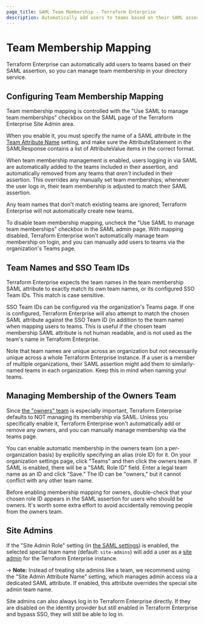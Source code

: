 ```yaml
---
page_title: SAML Team Membership - Terraform Enterprise
description: Automatically add users to teams based on their SAML assertion.
---
```


# Team Membership Mapping

Terraform Enterprise can automatically add users to teams based on their SAML assertion, so you can manage team membership in your directory service.

## Configuring Team Membership Mapping

Team membership mapping is controlled with the "Use SAML to manage team memberships" checkbox on the SAML page of the Terraform Enterprise Site Admin area.

When you enable it, you must specify the name of a SAML attribute in the [Team Attribute Name](/enterprise/saml/configuration#attributes) setting, and make sure the AttributeStatement in the SAMLResponse contains a list of AttributeValue items in the correct format.

When team membership management is enabled, users logging in via SAML are automatically added to the teams included in their assertion, and automatically removed from any teams that _aren't_ included in their assertion. This overrides any manually set team memberships; whenever the user logs in, their team membership is adjusted to match their SAML assertion.

Any team names that don't match existing teams are ignored; Terraform Enterprise will not automatically create new teams.

To disable team membership mapping, uncheck the "Use SAML to manage team memberships" checkbox in the SAML admin page. With mapping disabled, Terraform Enterprise won't automatically manage team membership on login, and you can manually add users to teams via the organization's Teams page.

## Team Names and SSO Team IDs

Terraform Enterprise expects the team names in the team membership SAML attribute to exactly match its own team names, or its configured SSO Team IDs. This match is case sensitive.

SSO Team IDs can be configured via the organization's Teams page. If one is configured, Terraform Enterprise will also attempt to match the chosen SAML attribute against the SSO Team ID (in addition to the team name) when mapping users to teams. This is useful if the chosen team membership SAML attribute is not human readable, and is not used as the team's name in Terraform Enterprise.

Note that team names are unique across an organization but not necessarily unique across a whole Terraform Enterprise instance. If a user is a member of multiple organizations, their SAML assertion might add them to similarly-named teams in each organization. Keep this in mind when naming your teams.

## Managing Membership of the Owners Team

Since [the "owners" team](/enterprise/users-teams-organizations/teams#the-owners-team) is especially important, Terraform Enterprise defaults to NOT managing its membership via SAML. Unless you specifically enable it, Terraform Enterprise won't automatically add or remove any owners, and you can manually manage membership via the teams page.

You can enable automatic membership in the owners team (on a per-organization basis) by explicitly specifying an alias (role ID) for it. On your organization settings page, click "Teams" and then click the owners team. If SAML is enabled, there will be a "SAML Role ID" field. Enter a legal team name as an ID and click "Save." The ID can be "owners," but it cannot conflict with any other team name.

Before enabling membership mapping for owners, double-check that your chosen role ID appears in the SAML assertion for users who should be owners. It's worth some extra effort to avoid accidentally removing people from the owners team.

## Site Admins

If the "Site Admin Role" setting (in [the SAML settings](/enterprise/saml/configuration)) is enabled, the selected special team name (default: `site-admins`) will add a user as a [site admin](/enterprise/admin) for the Terraform Enterprise instance.

-> **Note:** Instead of treating site admins like a team, we recommend using the "Site Admin Attribute Name" setting, which manages admin access via a dedicated SAML attribute. If enabled, this attribute overrides the special site admin team name.

Site admins can also always log in to Terraform Enterprise directly. If they are disabled on the identity provider but still enabled in Terraform Enterprise and bypass SSO, they will still be able to log in.
